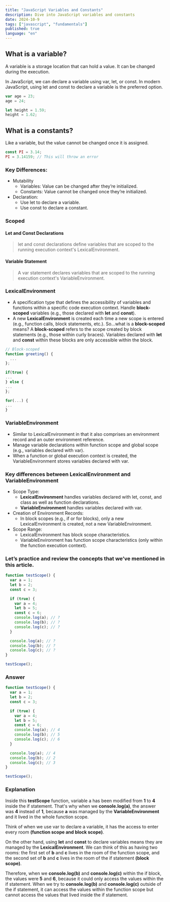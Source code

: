 ```yaml
---
title: "JavaScript Variables and Constants"
description: Dive into JavaScript variables and constants
date: 2024-10-9
tags: ["javascript", "fundamentals"]
published: true
language: "en"
---
```


## What is a variable?

A variable is a storage location that can hold a value. It can be changed during the execution.

In JavaScript, we can declare a variable using var, let, or const. In modern JavaScript, using let and const to declare a variable is the preferred option.

```js
var age = 23;
age = 24;

let height = 1.59;
height = 1.62;
```

## What is a constants?

Like a variable, but the value cannot be changed once it is assigned.

```js
const PI = 3.14;
PI = 3.14159; // This will throw an error
```

### Key Differences:

- Mutability
  - Variables: Value can be changed after they’re initialized.
  - Constants: Value cannot be changed once they’re initialized.
- Declaration:
  - Use let to declare a variable.
  - Use const to declare a constant.

### Scoped

#### Let and Const Declarations

> let and const declarations define variables that are scoped to the running execution context's LexicalEnvironment.

#### Variable Statement

> A var statement declares variables that are scoped to the running execution context's VariableEnvironment.

### LexicalEnvironment

- A specification type that defines the accessibility of variables and functions within a specific code execution context.
  Handle **block-scoped** variables (e.g., those declared with **let** and **const**).
- A new **LexicalEnvironment** is created each time a new scope is entered (e.g., function calls, block statements, etc.).
  So…what is a **block-scoped** means? A **block-scoped** refers to the scope created by block statements (e.g., those within curly braces). Variables declared with **let** and **const** within these blocks are only accessible within the block.

```js
// Block-scoped
function greeting() {
  ...
};

if(true) {
...
} else {
...
};

for(...) {
...
}
```

### VariableEnvironment

- Similar to LexicalEnvironment in that it also comprises an environment record and an outer environment reference.
- Manage variable declarations within function scope and global scope (e.g., variables declared with var).
- When a function or global execution context is created, the VariableEnvironment stores variables declared with var.

### Key differences between LexicalEnvironment and VariableEnvironment

- Scope Type:
  - **LexicalEnvironment** handles variables declared with let, const, and class as well as function declarations.
  - **VariableEnvironment** handles variables declared with var.
- Creation of Environment Records:
  - In block scopes (e.g., if or for blocks), only a new LexicalEnvironment is created, not a new VariableEnvironment.
- Scope Range:
  - LexicalEnvironment has block scope characteristics.
  - VariableEnvironment has function scope characteristics (only within the function execution context).

### Let’s practice and review the concepts that we’ve mentioned in this article.

```js
function testScope() {
  var a = 1;
  let b = 2;
  const c = 3;

  if (true) {
    var a = 4;
    let b = 5;
    const c = 6;
    console.log(a); // ?
    console.log(b); // ?
    console.log(c); // ?
  }

  console.log(a); // ?
  console.log(b); // ?
  console.log(c); // ?
}

testScope();
```

### Answer

```js
function testScope() {
  var a = 1;
  let b = 2;
  const c = 3;

  if (true) {
    var a = 4;
    let b = 5;
    const c = 6;
    console.log(a); // 4
    console.log(b); // 5
    console.log(c); // 6
  }

  console.log(a); // 4
  console.log(b); // 2
  console.log(c); // 3
}

testScope();
```

### Explanation

Inside this **testScope** function, variable a has been modified from **1** to **4** inside the if statement. That's why when we **console.log(a)**, the answer was **4** instead of **1**, because **a** was managed by the **VariableEnvironment** and it lived in the whole function scope.

Think of when we use var to declare a variable, it has the access to enter every room **(function scope and block scope)**.

On the other hand, using **let** and **const** to declare variables means they are managed by the **LexicalEnvironment**. We can think of this as having two rooms: the first set of **b** and **c** lives in the room of the function scope, and the second set of **b** and **c** lives in the room of the if statement **(block scope)**.

Therefore, when we **console.log(b)** and **console.log(c)** within the if block, the values were **5** and **6**, because it could only access the values within the if statement. When we try to **console.log(b)** and **console.log(c)** outside of the if statement, it can access the values within the function scope but cannot access the values that lived inside the if statement.
